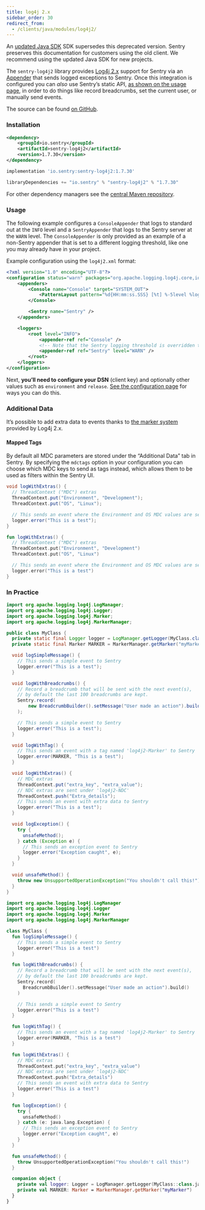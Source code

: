 ```yaml
---
title: log4j 2.x
sidebar_order: 30
redirect_from:
  - /clients/java/modules/log4j2/
---
```


<Alert level="warning" title="Note">

An [updated Java SDK](/platforms/java/) SDK supersedes this deprecated version. Sentry preserves this documentation for customers using the old client. We recommend using the updated Java SDK for new projects.
</Alert>

The `sentry-log4j2` library provides [Log4j 2.x](https://logging.apache.org/log4j/2.x/) support for Sentry via an [Appender](https://logging.apache.org/log4j/2.x/log4j-core/apidocs/org/apache/logging/log4j/core/Appender.html) that sends logged exceptions to Sentry. Once this integration is configured you can _also_ use Sentry’s static API, [as shown on the usage page](/platforms/java/legacy/usage), in order to do things like record breadcrumbs, set the current user, or manually send events.

The source can be found [on GitHub](https://github.com/getsentry/sentry-java/tree/master/sentry-log4j2).

### Installation

```xml {tabTitle:Maven}
<dependency>
    <groupId>io.sentry</groupId>
    <artifactId>sentry-log4j2</artifactId>
    <version>1.7.30</version>
</dependency>
```

```groovy {tabTitle:Gradle}
implementation 'io.sentry:sentry-log4j2:1.7.30'
```

```scala {tabTitle: SBT}
libraryDependencies += "io.sentry" % "sentry-log4j2" % "1.7.30"
```

For other dependency managers see the [central Maven repository](https://search.maven.org/artifact/io.sentry/sentry-log4j2).

### Usage

The following example configures a `ConsoleAppender` that logs to standard out at the `INFO` level and a `SentryAppender` that logs to the Sentry server at the `WARN` level. The `ConsoleAppender` is only provided as an example of a non-Sentry appender that is set to a different logging threshold, like one you may already have in your project.

Example configuration using the `log4j2.xml` format:

```xml
<?xml version="1.0" encoding="UTF-8"?>
<configuration status="warn" packages="org.apache.logging.log4j.core,io.sentry.log4j2">
    <appenders>
        <Console name="Console" target="SYSTEM_OUT">
            <PatternLayout pattern="%d{HH:mm:ss.SSS} [%t] %-5level %logger{36} - %msg%n" />
        </Console>

        <Sentry name="Sentry" />
    </appenders>

    <loggers>
        <root level="INFO">
            <appender-ref ref="Console" />
            <!-- Note that the Sentry logging threshold is overridden to the WARN level -->
            <appender-ref ref="Sentry" level="WARN" />
        </root>
    </loggers>
</configuration>
```

Next, **you’ll need to configure your DSN** (client key) and optionally other values such as `environment` and `release`. [See the configuration page](/platforms/java/legacy/configuration/#setting-the-dsn) for ways you can do this.

<!-- TODO-ADD-VERIFICATION-EXAMPLE -->

### Additional Data

It’s possible to add extra data to events thanks to [the marker system](https://logging.apache.org/log4j/2.x/manual/markers.html) provided by Log4j 2.x.

#### Mapped Tags

By default all MDC parameters are stored under the “Additional Data” tab in Sentry. By specifying the `mdctags` option in your configuration you can choose which MDC keys to send as tags instead, which allows them to be used as filters within the Sentry UI.

```java
void logWithExtras() {
  // ThreadContext ("MDC") extras
  ThreadContext.put("Environment", "Development");
  ThreadContext.put("OS", "Linux");

  // This sends an event where the Environment and OS MDC values are set as additional data
  logger.error("This is a test");
}
```

```kotlin
fun logWithExtras() {
  // ThreadContext ("MDC") extras
  ThreadContext.put("Environment", "Development")
  ThreadContext.put("OS", "Linux")

  // This sends an event where the Environment and OS MDC values are set as additional data
  logger.error("This is a test")
}
```

### In Practice

```java
import org.apache.logging.log4j.LogManager;
import org.apache.logging.log4j.Logger;
import org.apache.logging.log4j.Marker;
import org.apache.logging.log4j.MarkerManager;

public class MyClass {
  private static final Logger logger = LogManager.getLogger(MyClass.class);
  private static final Marker MARKER = MarkerManager.getMarker("myMarker");

  void logSimpleMessage() {
    // This sends a simple event to Sentry
    logger.error("This is a test");
  }

  void logWithBreadcrumbs() {
    // Record a breadcrumb that will be sent with the next event(s),
    // by default the last 100 breadcrumbs are kept.
    Sentry.record(
        new BreadcrumbBuilder().setMessage("User made an action").build()
    );

    // This sends a simple event to Sentry
    logger.error("This is a test");
  }

  void logWithTag() {
    // This sends an event with a tag named 'log4j2-Marker' to Sentry
    logger.error(MARKER, "This is a test");
  }

  void logWithExtras() {
    // MDC extras
    ThreadContext.put("extra_key", "extra_value");
    // NDC extras are sent under 'log4j2-NDC'
    ThreadContext.push("Extra_details");
    // This sends an event with extra data to Sentry
    logger.error("This is a test");
  }

  void logException() {
    try {
      unsafeMethod();
    } catch (Exception e) {
      // This sends an exception event to Sentry
      logger.error("Exception caught", e);
    }
  }

  void unsafeMethod() {
    throw new UnsupportedOperationException("You shouldn't call this!");
  }
}
```

```kotlin
import org.apache.logging.log4j.LogManager
import org.apache.logging.log4j.Logger
import org.apache.logging.log4j.Marker
import org.apache.logging.log4j.MarkerManager

class MyClass {
  fun logSimpleMessage() {
    // This sends a simple event to Sentry
    logger.error("This is a test")
  }

  fun logWithBreadcrumbs() {
    // Record a breadcrumb that will be sent with the next event(s),
    // by default the last 100 breadcrumbs are kept.
    Sentry.record(
      BreadcrumbBuilder().setMessage("User made an action").build()
    )

    // This sends a simple event to Sentry
    logger.error("This is a test")
  }

  fun logWithTag() {
    // This sends an event with a tag named 'log4j2-Marker' to Sentry
    logger.error(MARKER, "This is a test")
  }

  fun logWithExtras() {
    // MDC extras
    ThreadContext.put("extra_key", "extra_value")
    // NDC extras are sent under 'log4j2-NDC'
    ThreadContext.push("Extra_details")
    // This sends an event with extra data to Sentry
    logger.error("This is a test")
  }

  fun logException() {
    try {
      unsafeMethod()
    } catch (e: java.lang.Exception) {
      // This sends an exception event to Sentry
      logger.error("Exception caught", e)
    }
  }

  fun unsafeMethod() {
    throw UnsupportedOperationException("You shouldn't call this!")
  }

  companion object {
    private val logger: Logger = LogManager.getLogger(MyClass::class.java)
    private val MARKER: Marker = MarkerManager.getMarker("myMarker")
  }
}
```
